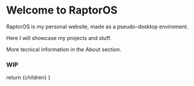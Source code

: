 
# Welcome to RaptorOS

RaptorOS is my personal website, made as a pseudo-desktop enviroment. 

Here I will showcase my projects and stuff. 

More tecnical information in the About section.

### WIP

  return <MdxLayout>{children}</MdxLayout>
}